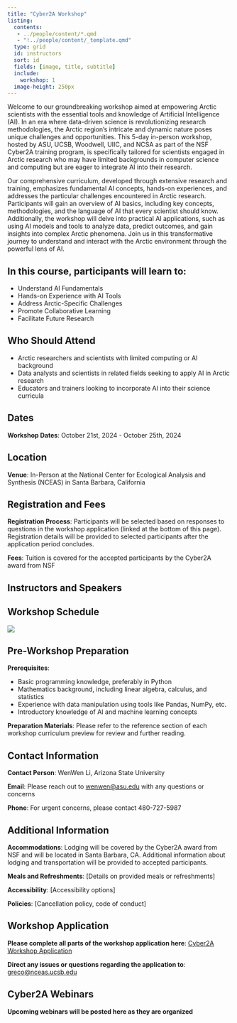 ```yaml
---
title: "Cyber2A Workshop"
listing:
  contents:
   - ../people/content/*.qmd
   - "!../people/content/_template.qmd"
  type: grid 
  id: instructors
  sort: id
  fields: [image, title, subtitle]
  include:
    workshop: 1
  image-height: 250px
---
```


Welcome to our groundbreaking workshop aimed at empowering Arctic scientists with the essential tools and knowledge of Artificial Intelligence (AI). In an era where data-driven science is revolutionizing research methodologies, the Arctic region's intricate and dynamic nature poses unique challenges and opportunities. This 5-day in-person workshop, hosted by ASU, UCSB, Woodwell, UIIC, and NCSA as part of the NSF Cyber2A training program, is specifically tailored for scientists engaged in Arctic research who may have limited backgrounds in computer science and computing but are eager to integrate AI into their research.

Our comprehensive curriculum, developed through extensive research and training, emphasizes fundamental AI concepts, hands-on experiences, and addresses the particular challenges encountered in Arctic research. Participants will gain an overview of AI basics, including key concepts, methodologies, and the language of AI that every scientist should know. Additionally, the workshop will delve into practical AI applications, such as using AI models and tools to analyze data, predict outcomes, and gain insights into complex Arctic phenomena. Join us in this transformative journey to understand and interact with the Arctic environment through the powerful lens of AI.

## In this course, participants will learn to:

- Understand AI Fundamentals
- Hands-on Experience with AI Tools
- Address Arctic-Specific Challenges
- Promote Collaborative Learning
- Facilitate Future Research

## Who Should Attend

- Arctic researchers and scientists with limited computing or AI background
- Data analysts and scientists in related fields seeking to apply AI in Arctic research
- Educators and trainers looking to incorporate AI into their science curricula

## Dates

**Workshop Dates**: October 21st, 2024 - October 25th, 2024

## Location

**Venue**: In-Person at the National Center for Ecological Analysis and Synthesis (NCEAS) in Santa Barbara, California

## Registration and Fees

**Registration Process**: Participants will be selected based on responses to questions in the workshop application (linked at the bottom of this page). Registration details will be provided to selected participants after the application period concludes.

**Fees**: Tuition is covered for the accepted participants by the Cyber2A award from NSF

## Instructors and Speakers

:::{#instructors}
:::

## Workshop Schedule

![](Cyber2AScheduleDraft.PNG)

## Pre-Workshop Preparation

**Prerequisites**: 

* Basic programming knowledge, preferably in Python
* Mathematics background, including linear algebra, calculus, and statistics
* Experience with data manipulation using tools like Pandas, NumPy, etc. 
* Introductory knowledge of AI and machine learning concepts

**Preparation Materials**: Please refer to the reference section of each workshop curriculum preview for review and further reading.

## Contact Information

**Contact Person**: WenWen Li, Arizona State University

**Email**: Please reach out to [wenwen@asu.edu](mailto:wenwen@asu.edu) with any questions or concerns

**Phone**: For urgent concerns, please contact 480-727-5987

## Additional Information

**Accommodations**: Lodging will be covered by the Cyber2A award from NSF and will be located in Santa Barbara, CA. Additional information about lodging and transportation will be provided to accepted participants.

**Meals and Refreshments**: [Details on provided meals or refreshments]

**Accessibility**: [Accessibility options]

**Policies**: [Cancellation policy, code of conduct]

## Workshop Application

**Please complete all parts of the workshop application here**: [Cyber2A Workshop Application](https://forms.gle/BbPMen1KCCAmgham7)

**Direct any issues or questions regarding the application to**: [greco@nceas.ucsb.edu](mailto:greco@nceas.ucsb.edu)

## Cyber2A Webinars

**Upcoming webinars will be posted here as they are organized**

